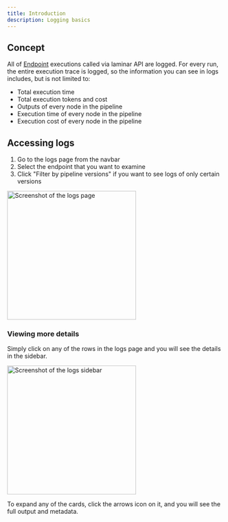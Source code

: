 ```yaml
---
title: Introduction
description: Logging basics
---
```


## Concept

All of [Endpoint](/endpoints/introduction) executions called via laminar API are logged. For every run, the entire execution trace is logged, so the information you can see in logs includes, but is not limited to:

- Total execution time
- Total execution tokens and cost
- Outputs of every node in the pipeline
- Execution time of every node in the pipeline
- Execution cost of every node in the pipeline

## Accessing logs

1. Go to the logs page from the navbar
1. Select the endpoint that you want to examine
1. Click "Filter by pipeline versions" if you want to see logs of only certain versions

<Frame caption="Example Logs page">
<img height="300" src="/images/logs/logs-page.png" alt="Screenshot of the logs page"/>
</Frame>

### Viewing more details

Simply click on any of the rows in the logs page and you will see the details in the sidebar.

<Frame caption="Example log details">
<img height="300" src="/images/logs/logs-sidebar.png" alt="Screenshot of the logs sidebar"/>
</Frame>

To expand any of the cards, click the arrows icon on it, and you will see the full output and metadata.
